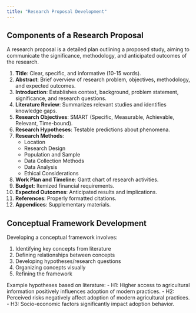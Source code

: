 ```yaml
---
title: "Research Proposal Development"
---
```


## Components of a Research Proposal

A research proposal is a detailed plan outlining a proposed study, aiming to communicate the significance, methodology, and anticipated outcomes of the research.

1. **Title**: Clear, specific, and informative (10-15 words).
2. **Abstract**: Brief overview of research problem, objectives, methodology, and expected outcomes.
3. **Introduction**: Establishes context, background, problem statement, significance, and research questions.
4. **Literature Review**: Summarizes relevant studies and identifies knowledge gaps.
5. **Research Objectives**: SMART (Specific, Measurable, Achievable, Relevant, Time-bound).
6. **Research Hypotheses**: Testable predictions about phenomena.
7. **Research Methods**:
   - Location
   - Research Design
   - Population and Sample
   - Data Collection Methods
   - Data Analysis
   - Ethical Considerations
8. **Work Plan and Timeline**: Gantt chart of research activities.
9. **Budget**: Itemized financial requirements.
10. **Expected Outcomes**: Anticipated results and implications.
11. **References**: Properly formatted citations.
12. **Appendices**: Supplementary materials.

## Conceptual Framework Development

Developing a conceptual framework involves:

1. Identifying key concepts from literature
2. Defining relationships between concepts
3. Developing hypotheses/research questions
4. Organizing concepts visually
5. Refining the framework

Example hypotheses based on literature:
- H1: Higher access to agricultural information positively influences adoption of modern practices.
- H2: Perceived risks negatively affect adoption of modern agricultural practices.
- H3: Socio-economic factors significantly impact adoption behavior.